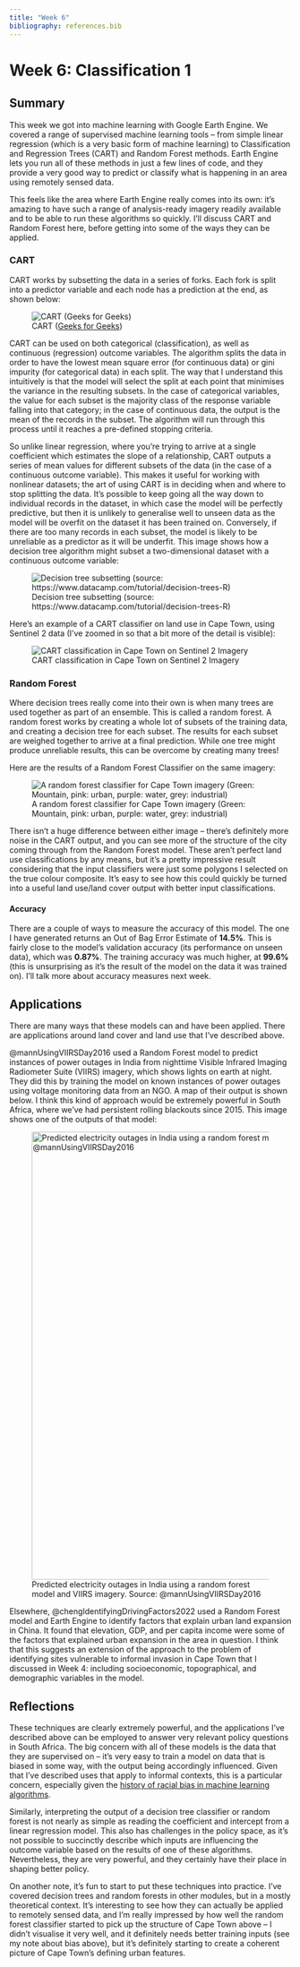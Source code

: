 ```yaml
---
title: "Week 6"
bibliography: references.bib
---
```


# Week 6: Classification 1

## Summary

This week we got into machine learning with Google Earth Engine. We covered a range of supervised machine learning tools -- from simple linear regression (which is a very basic form of machine learning) to Classification and Regression Trees (CART) and Random Forest methods. Earth Engine lets you run all of these methods in just a few lines of code, and they provide a very good way to predict or classify what is happening in an area using remotely sensed data.

This feels like the area where Earth Engine really comes into its own: it's amazing to have such a range of analysis-ready imagery readily available and to be able to run these algorithms so quickly. I'll discuss CART and Random Forest here, before getting into some of the ways they can be applied.

### CART

CART works by subsetting the data in a series of forks. Each fork is split into a predictor variable and each node has a prediction at the end, as shown below:

![CART ([Geeks for Geeks](https://www.geeksforgeeks.org/cart-classification-and-regression-tree-in-machine-learning/)) ](images/CARTClassificationAndRegressionTree.jpg)

CART can be used on both categorical (classification), as well as continuous (regression) outcome variables. The algorithm splits the data in order to have the lowest mean square error (for continuous data) or gini impurity (for categorical data) in each split. The way that I understand this intuitively is that the model will select the split at each point that minimises the variance in the resulting subsets. In the case of categorical variables, the value for each subset is the majority class of the response variable falling into that category; in the case of continuous data, the output is the mean of the records in the subset. The algorithm will run through this process until it reaches a pre-defined stopping criteria.

So unlike linear regression, where you're trying to arrive at a single coefficient which estimates the slope of a relationship, CART outputs a series of mean values for different subsets of the data (in the case of a continuous outcome variable). This makes it useful for working with nonlinear datasets; the art of using CART is in deciding when and where to stop splitting the data. It's possible to keep going all the way down to individual records in the dataset, in which case the model will be perfectly predictive, but then it is unlikely to generalise well to unseen data as the model will be overfit on the dataset it has been trained on. Conversely, if there are too many records in each subset, the model is likely to be unreliable as a predictor as it will be underfit. This image shows how a decision tree algorithm might subset a two-dimensional dataset with a continuous outcome variable:

![Decision tree subsetting (source: https://www.datacamp.com/tutorial/decision-trees-R)](images/Decision%20Tree.jpg)

Here's an example of a CART classifier on land use in Cape Town, using Sentinel 2 data (I've zoomed in so that a bit more of the detail is visible):

![CART classification in Cape Town on Sentinel 2 Imagery](images/Screenshot%202023-03-23%20162816.jpg)

### **Random Forest**

Where decision trees really come into their own is when many trees are used together as part of an ensemble. This is called a random forest. A random forest works by creating a whole lot of subsets of the training data, and creating a decision tree for each subset. The results for each subset are weighed together to arrive at a final prediction. While one tree might produce unreliable results, this can be overcome by creating many trees!

Here are the results of a Random Forest Classifier on the same imagery:

![A random forest classifier for Cape Town imagery (Green: Mountain, pink: urban, purple: water, grey: industrial)](images/RF_classifier.jpg)

There isn't a huge difference between either image -- there's definitely more noise in the CART output, and you can see more of the structure of the city coming through from the Random Forest model. These aren't perfect land use classifications by any means, but it's a pretty impressive result considering that the input classifiers were just some polygons I selected on the true colour composite. It's easy to see how this could quickly be turned into a useful land use/land cover output with better input classifications.

#### **Accuracy**

There are a couple of ways to measure the accuracy of this model. The one I have generated returns an Out of Bag Error Estimate of **14.5%**. This is fairly close to the model's validation accuracy (its performance on unseen data), which was **0.87%**. The training accuracy was much higher, at **99.6%** (this is unsurprising as it's the result of the model on the data it was trained on). I'll talk more about accuracy measures next week.

## Applications

There are many ways that these models can and have been applied. There are applications around land cover and land use that I've described above.

@mannUsingVIIRSDay2016 used a Random Forest model to predict instances of power outages in India from nighttime Visible Infrared Imaging Radiometer Suite (VIIRS) imagery, which shows lights on earth at night. They did this by training the model on known instances of power outages using voltage monitoring data from an NGO. A map of their output is shown below. I think this kind of approach would be extremely powerful in South Africa, where we've had persistent rolling blackouts since 2015. This image shows one of the outputs of that model:

![Predicted electricity outages in India using a random forest model and VIIRS imagery. Source: @mannUsingVIIRSDay2016](images/remotesensing-08-00711-g006.png){width="800"}

Elsewhere, @chengIdentifyingDrivingFactors2022 used a Random Forest model and Earth Engine to identify factors that explain urban land expansion in China. It found that elevation, GDP, and per capita income were some of the factors that explained urban expansion in the area in question. I think that this suggests an extension of the approach to the problem of identifying sites vulnerable to informal invasion in Cape Town that I discussed in Week 4: including socioeconomic, topographical, and demographic variables in the model.

## Reflections

These techniques are clearly extremely powerful, and the applications I've described above can be employed to answer very relevant policy questions in South Africa. The big concern with all of these models is the data that they are supervised on -- it's very easy to train a model on data that is biased in some way, with the output being accordingly influenced. Given that I've described uses that apply to informal contexts, this is a particular concern, especially given the [history of racial bias in machine learning algorithms](https://www.theguardian.com/inequality/2017/aug/08/rise-of-the-racist-robots-how-ai-is-learning-all-our-worst-impulses).

Similarly, interpreting the output of a decision tree classifier or random forest is not nearly as simple as reading the coefficient and intercept from a linear regression model. This also has challenges in the policy space, as it's not possible to succinctly describe which inputs are influencing the outcome variable based on the results of one of these algorithms. Nevertheless, they are very powerful, and they certainly have their place in shaping better policy.

On another note, it's fun to start to put these techniques into practice. I've covered decision trees and random forests in other modules, but in a mostly theoretical context. It's interesting to see how they can actually be applied to remotely sensed data, and I'm really impressed by how well the random forest classifier started to pick up the structure of Cape Town above -- I didn't visualise it very well, and it definitely needs better training inputs (see my note about bias above), but it's definitely starting to create a coherent picture of Cape Town's defining urban features.

